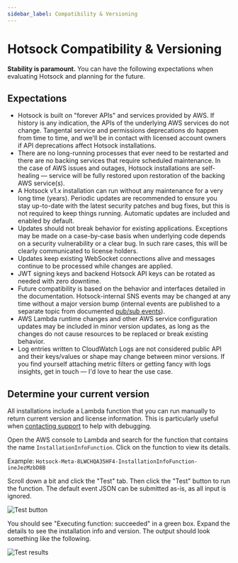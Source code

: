 ```yaml
---
sidebar_label: Compatibility & Versioning
---
```


# Hotsock Compatibility & Versioning

**Stability is paramount.** You can have the following expectations when evaluating Hotsock and planning for the future.

## Expectations

- Hotsock is built on "forever APIs" and services provided by AWS. If history is any indication, the APIs of the underlying AWS services do not change. Tangental service and permissions deprecations do happen from time to time, and we'll be in contact with licensed account owners if API deprecations affect Hotsock installations.
- There are no long-running processes that ever need to be restarted and there are no backing services that require scheduled maintenance. In the case of AWS issues and outages, Hotsock installations are self-healing &mdash; service will be fully restored upon restoration of the backing AWS service(s).
- A Hotsock v1.x installation can run without any maintenance for a very long time (years). Periodic updates are recommended to ensure you stay up-to-date with the latest security patches and bug fixes, but this is not required to keep things running. Automatic updates are included and enabled by default.
- Updates should not break behavior for existing applications. Exceptions may be made on a case-by-case basis when underlying code depends on a security vulnerability or a clear bug. In such rare cases, this will be clearly communicated to license holders.
- Updates keep existing WebSocket connections alive and messages continue to be processed while changes are applied.
- JWT signing keys and backend Hotsock API keys can be rotated as needed with zero downtime.
- Future compatibility is based on the behavior and interfaces detailed in the documentation. Hotsock-internal SNS events may be changed at any time without a major version bump (internal events are published to a separate topic from documented [pub/sub events](../server-api/events.mdx)).
- AWS Lambda runtime changes and other AWS service configuration updates may be included in minor version updates, as long as the changes do not cause resources to be replaced or break existing behavior.
- Log entries written to CloudWatch Logs are not considered public API and their keys/values or shape may change between minor versions. If you find yourself attaching metric filters or getting fancy with logs insights, get in touch &mdash; I'd love to hear the use case.

## Determine your current version

All installations include a Lambda function that you can run manually to return current version and license information. This is particularly useful when [contacting support](mailto:support@hotsock.io) to help with debugging.

Open the AWS console to Lambda and search for the function that contains the name `InstallationInfoFunction`. Click on the function to view its details.

Example: `Hotsock-Meta-8LWCHQA35HF4-InstallationInfoFunction-ineJezMzbD8B`

Scroll down a bit and click the "Test" tab. Then click the "Test" button to run the function. The default event JSON can be submitted as-is, as all input is ignored.

![Test button](../../static/img/screenshots/versioning-test-button.png)

You should see "Executing function: succeeded" in a green box. Expand the details to see the installation info and version. The output should look something like the following.

![Test results](../../static/img/screenshots/versioning-test-results.png)
